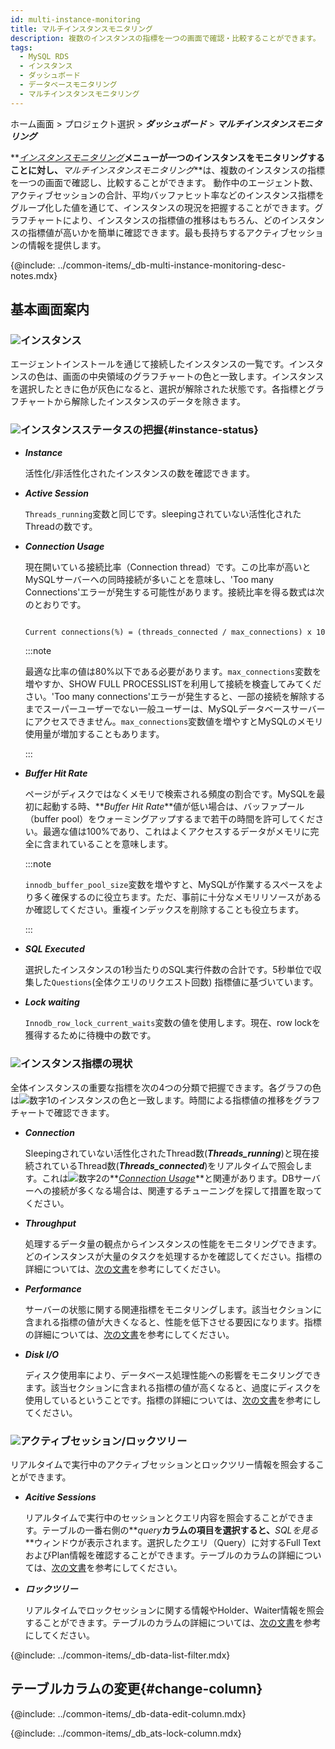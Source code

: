 ```yaml
---
id: multi-instance-monitoring
title: マルチインスタンスモニタリング
description: 複数のインスタンスの指標を一つの画面で確認・比較することができます。
tags:
  - MySQL RDS
  - インスタンス
  - ダッシュボード
  - データベースモニタリング
  - マルチインスタンスモニタリング
---
```



ホーム画面 > プロジェクト選択 > **_ダッシュボード_** > **_マルチインスタンスモニタリング_**

**_[インスタンスモニタリング](instance-monitoring)_**メニューが一つのインスタンスをモニタリングすることに対し、**_マルチインスタンスモニタリング_**は、複数のインスタンスの指標を一つの画面で確認し、比較することができます。 動作中のエージェント数、アクティブセッションの合計、平均バッファヒット率などのインスタンス指標をグループ化した値を通じて、インスタンスの現況を把握することができます。グラフチャートにより、インスタンスの指標値の推移はもちろん、どのインスタンスの指標値が高いかを簡単に確認できます。最も長持ちするアクティブセッションの情報を提供します。

{@include: ../common-items/_db-multi-instance-monitoring-desc-notes.mdx}

## 基本画面案内

<ProdImg img='db-multi-instance.png' desc='멀티 인스턴스 모니터링' />

### ![](/img/number-01.png)インスタンス

エージェントインストールを通じて接続したインスタンスの一覧です。インスタンスの色は、画面の中央領域のグラフチャートの色と一致します。インスタンスを選択したときに色が灰色になると、選択が解除された状態です。各指標とグラフチャートから解除したインスタンスのデータを除きます。

### ![](/img/number-02.png)インスタンスステータスの把握{#instance-status}

-   **_Instance_**

    活性化/非活性化されたインスタンスの数を確認できます。

-   **_Active Session_**

    `Threads_running`変数と同じです。sleepingされていない活性化されたThreadの数です。

-   **_Connection Usage_**

    現在開いている接続比率（Connection thread）です。この比率が高いとMySQLサーバーへの同時接続が多いことを意味し、'Too many Connections'エラーが発生する可能性があります。接続比率を得る数式は次のとおりです。

    ```txt

    Current connections(%) = (threads_connected / max_connections) x 100

    ```

    :::note

    最適な比率の値は80%以下である必要があります。`max_connections`変数を増やすか、SHOW FULL PROCESSLISTを利用して接続を検査してみてください。'Too many connections'エラーが発生すると、一部の接続を解除するまでスーパーユーザーでない一般ユーザーは、MySQLデータベースサーバーにアクセスできません。`max_connections`変数値を増やすとMySQLのメモリ使用量が増加することもあります。

    :::

-   **_Buffer Hit Rate_**

    ページがディスクではなくメモリで検索される頻度の割合です。MySQLを最初に起動する時、**_Buffer Hit Rate_**値が低い場合は、バッファプール（buffer pool）をウォーミングアップするまで若干の時間を許可してください。最適な値は100%であり、これはよくアクセスするデータがメモリに完全に含まれていることを意味します。

    :::note

    `innodb_buffer_pool_size`変数を増やすと、MySQLが作業するスペースをより多く確保するのに役立ちます。ただ、事前に十分なメモリリソースがあるか確認してください。重複インデックスを削除することも役立ちます。

    :::

-   **_SQL Executed_**

    選択したインスタンスの1秒当たりのSQL実行件数の合計です。5秒単位で収集した`Questions`(全体クエリのリクエスト回数) 指標値に基づいています。

-   **_Lock waiting_**

    `Innodb_row_lock_current_waits`変数の値を使用します。現在、row lockを獲得するために待機中の数です。

### ![](/img/number-03.png)インスタンス指標の現状

全体インスタンスの重要な指標を次の4つの分類で把握できます。各グラフの色は![数字1](/img/number-01.png)のインスタンスの色と一致します。時間による指標値の推移をグラフチャートで確認できます。

-   **_Connection_**

    Sleepingされていない活性化されたThread数(**_Threads_running_**)と現在接続されているThread数(**_Threads_connected_**)をリアルタイムで照会します。これは![数字2](/img/number-02.png)の**_[Connection Usage](#instance-status)_**と関連があります。DBサーバーへの接続が多くなる場合は、関連するチューニングを探して措置を取ってください。

-   **_Throughput_**

    処理するデータ量の観点からインスタンスの性能をモニタリングできます。どのインスタンスが大量のタスクを処理するかを確認してください。指標の詳細については、[次の文書](metrics-data-list)を参考にしてください。

-   **_Performance_**

    サーバーの状態に関する関連指標をモニタリングします。該当セクションに含まれる指標の値が大きくなると、性能を低下させる要因になります。指標の詳細については、[次の文書](metrics-data-list)を参考にしてください。

-   **_Disk I/O_**

    ディスク使用率により、データベース処理性能への影響をモニタリングできます。該当セクションに含まれる指標の値が高くなると、過度にディスクを使用しているということです。指標の詳細については、[次の文書](metrics-data-list)を参考にしてください。

### ![](/img/number-04.png)アクティブセッション/ロックツリー

リアルタイムで実行中のアクティブセッションとロックツリー情報を照会することができます。

-   **_Acitive Sessions_** 

    リアルタイムで実行中のセッションとクエリ内容を照会することができます。テーブルの一番右側の**_query_**カラムの項目を選択すると、**_SQLを見る_**ウィンドウが表示されます。選択したクエリ（Query）に対するFull TextおよびPlan情報を確認することができます。テーブルのカラムの詳細については、[次の文書](#column-info)を参考にしてください。

-   **_ロックツリー_**

    リアルタイムでロックセッションに関する情報やHolder、Waiter情報を照会することができます。テーブルのカラムの詳細については、[次の文書](#column-info)を参考にしてください。

{@include: ../common-items/_db-data-list-filter.mdx}

## テーブルカラムの変更{#change-column}

{@include: ../common-items/_db-data-edit-column.mdx}

{@include: ../common-items/_db_ats-lock-column.mdx}  
